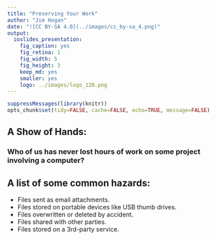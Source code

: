 ```yaml
---
title: "Preserving Your Work"
author: "Jim Hogan"
date: "![CC BY-SA 4.0](../images/cc_by-sa_4.png)"
output:
  ioslides_presentation:
    fig_caption: yes
    fig_retina: 1
    fig_width: 5
    fig_height: 3
    keep_md: yes
    smaller: yes
    logo: ../images/logo_128.png
---
```


```r
suppressMessages(library(knitr))
opts_chunk$set(tidy=FALSE, cache=FALSE, echo=TRUE, message=FALSE)
```

## A Show of Hands:

### Who of us has **never** lost hours of work on some project involving a computer?

## A list of some common hazards:

* Files sent as email attachments.
* Files stored on portable devices like USB thumb drives.
* Files overwritten or deleted by accident.
* Files shared with other parties.
* Files stored on a 3rd-party service.
